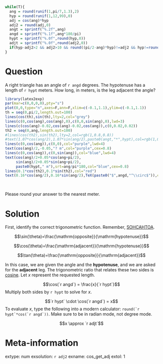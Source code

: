```r
while(T){
  ang = round(runif(1,pi/7,1.3),2)
  hyp = round(runif(1,12,99),0)
  adj = cos(ang)*hyp
  adj2 = round(adj,0)
  angt = sprintf("%.2f",ang)
  angd = sprintf("%.1f",ang*180/pi)
  hypt = sprintf("%.0f",round(hyp,0))
  adjt = sprintf("%.0f",round(adj2,0))
  if(hyp-adj2>2 && adj2>10 && round((pi/2-ang)*hyp)!=adj2 && hyp!=round(adj2*ang)){break}
}
```

Question
========

A right triangle has an angle of `r angd` degrees. The hypotenuse has a length of `r hypt` meters. How long, in meters, is the leg adjacent the angle?

```r
library(latex2exp)
par(mar=c(0,0,0,0),pty="s")
plot(0,0,type="n",axes=F,ann=F,xlim=c(-0.1,1.1),ylim=c(-0.1,1.1))
th = seq(0,pi/2,length.out=100)
lines(cos(th),sin(th),lty=2,col="grey")
lines(c(0,cos(ang),cos(ang),0),c(0,0,sin(ang),0),lwd=3)
lines(c(cos(ang)-0.02,cos(ang)-0.02,cos(ang)),c(0,0.02,0.02))
th2 = seq(0,ang,length.out=100)
#lines(cos(th2),sin(th2),lty=2,col=rgb(1,0.8,0.8))
#text(1.07*cos(ang/2),1.07*sin(ang/2),paste0(angt,"*",hypt),col=rgb(1,0.8,0.8),cex=0.7)
lines(c(0,cos(ang)),c(0,0),col="purple",lwd=4)
text(cos(ang)/2,-0.05,"? m",col="purple",cex=0.8)
lines(c(0,cos(ang)),c(0,sin(ang)),col="blue",lwd=4)
text(cos(ang)/2+0.05*cos(ang+pi/2),
     sin(ang)/2+0.05*sin(ang+pi/2),
     paste0(hypt," m"),srt=ang/pi*180,col="blue",cex=0.8)
lines(0.1*cos(th2),0.1*sin(th2),col="red")
text(0.16*cos(ang/2),0.16*sin(ang/2),TeX(paste0("$",angd,"^\\circ$")),col="red",cex=0.8)
```
\

Please round your answer to the nearest meter.


Solution
========

First, identify the correct trigonometric function. Remember, [SOHCAHTOA](https://en.wikipedia.org/wiki/Mnemonics_in_trigonometry).

$$\sin(\theta)=\frac{\mathrm{opposite}}{\mathrm{hypotenuse}}$$


$$\cos(\theta)=\frac{\mathrm{adjacent}}{\mathrm{hypotenuse}}$$


$$\tan(\theta)=\frac{\mathrm{opposite}}{\mathrm{adjacent}}$$

In this case, we are given the angle and the **hypotenuse**, and we are asked for the **adjacent** leg. The trigonometric ratio that relates these two sides is [cosine](https://en.wikipedia.org/wiki/Trigonometric_functions). Let $x$ represent the requested length.

$$\cos(`r angd`) = \frac{x}{`r hypt`}$$
Multiply both sides by `r hypt` to solve for $x$.

$$`r hypt` \cdot \cos(`r angd`) = x$$
To evaluate $x$, type the following into a modern calculator: ``round(`r hypt`*cos(`r angd`))``. Make sure to be in radian mode, not degree mode.

$$x \approx `r adjt`$$

Meta-information
============
extype: num
exsolution: `r adj2`
exname: cos_get_adj
extol: 1